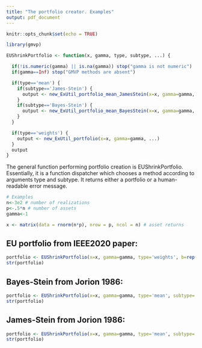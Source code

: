 ```yaml
---
title: "The portfolio creator. Examples"
output: pdf_document
---
```


```r
knitr::opts_chunk$set(echo = TRUE)
```

```r
library(gmvp)

EUShrinkPortfolio <- function(x, gamma, type, subtype, ...) {

  if(!is.numeric(gamma) || is.na(gamma)) stop("gamma is not numeric")
  if(gamma==Inf) stop("GMVP methods are absent")

  if(type=='mean') {
    if(subtype=='James-Stein') {
      output <- new_ExUtil_portfolio_mean_JamesStein(x=x, gamma=gamma, ...)
    }
    if(subtype=='Bayes-Stein') {
      output <- new_ExUtil_portfolio_mean_BayesStein(x=x, gamma=gamma, ...)
    }
  }

  if(type=='weights') {
    output <- new_ExUtil_portfolio(x=x, gamma=gamma, ...)
  }
  output
}
```


The general function performing portfolio creation is EUShrinkPortfolio. Essentially, it is a function dispatcher which chooses a method according to arguments type and subtype. It returns either a portfolio or a human-readable error message.

```r

# Examples
n<-3e2 # number of realizations
p<-.5*n # number of assets
gamma<-1

x <- matrix(data = rnorm(n*p), nrow = p, ncol = n) # asset returns
```

## EU portfolio from IEEE2020 paper:
```r
portfolio <- EUShrinkPortfolio(x=x, gamma=gamma, type='weights', b=rep(1/p,p))
str(portfolio)
```

## Bayes-Stein from Jorion 1986:
```r
portfolio <- EUShrinkPortfolio(x=x, gamma=gamma, type='mean', subtype='Bayes-Stein')
str(portfolio)
```

## James-Stein from Jorion 1986: 
```r
portfolio <- EUShrinkPortfolio(x=x, gamma=gamma, type='mean', subtype='James-Stein')
str(portfolio)
```

